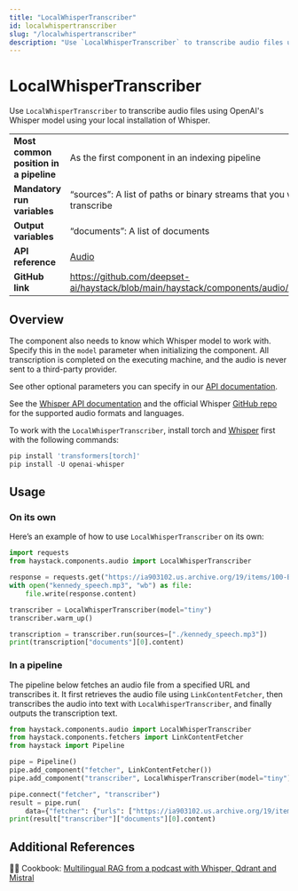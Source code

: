 ```yaml
---
title: "LocalWhisperTranscriber"
id: localwhispertranscriber
slug: "/localwhispertranscriber"
description: "Use `LocalWhisperTranscriber` to transcribe audio files using OpenAI's Whisper model using your local installation of Whisper."
---
```


# LocalWhisperTranscriber

Use `LocalWhisperTranscriber` to transcribe audio files using OpenAI's Whisper model using your local installation of Whisper.

|  |  |
| --- | --- |
| **Most common position in a pipeline** | As the first component in an indexing pipeline                                                |
| **Mandatory run variables**            | “sources”: A list of paths or binary streams that you want to transcribe                      |
| **Output variables**                   | “documents”: A list of documents                                                              |
| **API reference**                      | [Audio](/reference/audio-api)                                                                        |
| **GitHub link**                        | https://github.com/deepset-ai/haystack/blob/main/haystack/components/audio/whisper_local.py |

## Overview

The component also needs to know which Whisper model to work with. Specify this in the `model` parameter when initializing the component. All transcription is completed on the executing machine, and the audio is never sent to a third-party provider.

See other optional parameters you can specify in our [API documentation](/reference/audio-api).

See the [Whisper API documentation](https://platform.openai.com/docs/guides/speech-to-text) and the official Whisper [GitHub repo](https://github.com/openai/whisper) for the supported audio formats and languages.

To work with the `LocalWhisperTranscriber`, install torch and [Whisper](https://github.com/openai/whisper) first with the following commands:

```python
pip install 'transformers[torch]'
pip install -U openai-whisper
```

## Usage

### On its own

Here’s an example of how to use `LocalWhisperTranscriber` on its own:

```python
import requests
from haystack.components.audio import LocalWhisperTranscriber

response = requests.get("https://ia903102.us.archive.org/19/items/100-Best--Speeches/EK_19690725_64kb.mp3")
with open("kennedy_speech.mp3", "wb") as file:
    file.write(response.content)

transcriber = LocalWhisperTranscriber(model="tiny")
transcriber.warm_up()

transcription = transcriber.run(sources=["./kennedy_speech.mp3"])
print(transcription["documents"][0].content)
```

### In a pipeline

The pipeline below fetches an audio file from a specified URL and transcribes it. It first retrieves the audio file using `LinkContentFetcher`, then transcribes the audio into text with `LocalWhisperTranscriber`, and finally outputs the transcription text.

```python
from haystack.components.audio import LocalWhisperTranscriber
from haystack.components.fetchers import LinkContentFetcher
from haystack import Pipeline

pipe = Pipeline()
pipe.add_component("fetcher", LinkContentFetcher())
pipe.add_component("transcriber", LocalWhisperTranscriber(model="tiny"))

pipe.connect("fetcher", "transcriber")
result = pipe.run(
    data={"fetcher": {"urls": ["https://ia903102.us.archive.org/19/items/100-Best--Speeches/EK_19690725_64kb.mp3"]}})
print(result["transcriber"]["documents"][0].content)
```

## Additional References

:cook: Cookbook: [Multilingual RAG from a podcast with Whisper, Qdrant and Mistral](https://haystack.deepset.ai/cookbook/multilingual_rag_podcast)